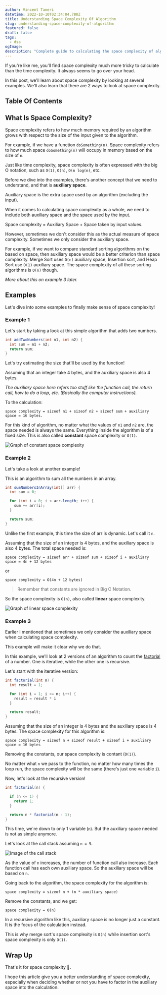 ```yaml
---
author: Vincent Taneri
datetime: 2022-10-10T02:34:04.780Z
title: Understanding Space Complexity Of Algorithm
slug: understanding-space-complexity-of-algorithm
featured: false
draft: false
tags:
  - dsa
ogImage:
description: "Complete guide to calculating the space complexity of algorithms."
---
```



If you're like me, you'll find space complexity much more tricky to calculate than the time complexity. It always seems to go over your head.

In this post, we'll learn about space complexity by looking at several examples. We'll also learn that there are 2 ways to look at space complexity.

## Table Of Contents

## What Is Space Complexity?

Space complexity refers to how much memory required by an algorithm grows with respect to the size of the input given to the algorithm.

For example, if we have a function `doSomething(n)`. Space complexity refers to how much space `doSomething(n)` will occupy in memory based on the size of `n`.

Just like time complexity, space complexity is often expressed with the big O notation, such as `O(1)`, `O(n)`, `O(n log(n)`, etc.

Before we dive into the examples, there's another concept that we need to understand, and that is **auxiliary space**.

Auxiliary space is the extra space used by an algorithm (excluding the input).

When it comes to calculating space complexity as a whole, we need to include both auxiliary space and the space used by the input.

Space complexity = Auxiliary Space + Space taken by input values.

However, sometimes we don't consider this as the actual measure of space complexity. Sometimes we only consider the auxiliary space.

For example, if we want to compare standard sorting algorithms on the based on space, then auxiliary space would be a better criterion than space complexity. Merge Sort uses `O(n)` auxiliary space, Insertion sort, and Heap Sort use `O(1)` auxiliary space. The space complexity of all these sorting algorithms is `O(n)` though.

_More about this on example 3 later._

## Examples

Let's dive into some examples to finally make sense of space complexity!

### Example 1

Let's start by taking a look at this simple algorithm that adds two numbers.

```java
int addTwoNumbers(int n1, int n2) {
  int sum = n1 + n2;
  return sum;
}
```

Let's try estimating the size that'll be used by the function!

Assuming that an integer take 4 bytes, and the auxiliary space is also 4 bytes.

_The auxiliary space here refers too stuff like the function call, the return call, how to do a loop, etc. (Basically the computer instructions)._

To the calculation:

`space complexity = sizeof n1 + sizeof n2 + sizeof sum + auxiliary space = 16 bytes.`

For this kind of algorithm, no matter what the values of `n1` and `n2` are, the space needed is always the same. Everything inside the algorithm is of a fixed size. This is also called **constant** space complexity or `O(1)`.

<img src={ConstantSpaceImg} alt="Graph of constant space complexity" />

### Example 2

Let's take a look at another example!

This is an algorithm to sum all the numbers in an array.

```java
int sumNumbersInArray(int[] arr) {
  int sum = 0;

  for (int i = 0; i < arr.length; i++) {
    sum += arr[i];
  }

  return sum;
}
```

Unlike the first example, this time the size of arr is dynamic. Let's call it `n`.

Assuming that the size of an integer is 4 bytes, and the auxiliary space is also 4 bytes. The total space needed is:

`space complexity = sizeof arr + sizeof sum + sizeof i + auxiliary space = 4n + 12 bytes`

or

`space complexity = O(4n + 12 bytes)`

> Remember that constants are ignored in Big O Notation.

So the space complexity is `O(n)`, also called **linear** space complexity.

<img src={LinearSpaceImg} alt="Graph of linear space complexity" />

### Example 3

Earlier I mentioned that sometimes we only consider the auxiliary space when calculating space complexity.

This example will make it clear why we do that.

In this example, we'll look at 2 versions of an algorithm to count the [factorial](https://en.wikipedia.org/wiki/Factorial) of a number. One is iterative, while the other one is recursive.

Let's start with the iterative version:

```java
int factorial(int n) {
  int result = 1;

  for (int i = 1; i <= n; i++) {
    result = result * i
  }

  return result;
}
```

Assuming that the size of an integer is 4 bytes and the auxiliary space is 4 bytes. The space complexity for this algorithm is:

`space complexity = sizeof n + sizeof result + sizeof i + auxiliary space = 16 bytes`

Removing the constants, our space complexity is contant (`O(1)`).

No matter what `n` we pass to the function, no matter how many times the loop run, the space complexity will be the same (there's just one variable `i`).

Now, let's look at the recursive version!

```java
int factorial(n) {

  if (n <= 1) {
    return 1;
  }

  return n * factorial(n - 1);
}
```

This time, we're down to only 1 variable (`n`). But the auxiliary space needed is not as simple anymore.

Let's look at the call stack assuming `n = 5`.

<img src={CallStackImg} alt="Image of the call stack" />

As the value of `n` increases, the number of function call also increase. Each function call has each own auxiliary space. So the auxiliary space will be based on `n`.

Going back to the algorithm, the space complexity for the algorithm is:

`space complexity = sizeof n + (n * auxiliary space)`

Remove the constants, and we get:

`space complexity = O(n)`

In a recursive algorithm like this, auxiliary space is no longer just a constant. It is the focus of the calculation instead.

This is why merge sort's space complexity is `O(n)` while insertion sort's space complexity is only `O(1)`.

## Wrap Up

That's it for space complexity :tada:.

I hope this article give you a better understanding of space complexity, especially when deciding whether or not you have to factor in the auxiliary space into the calculation.
